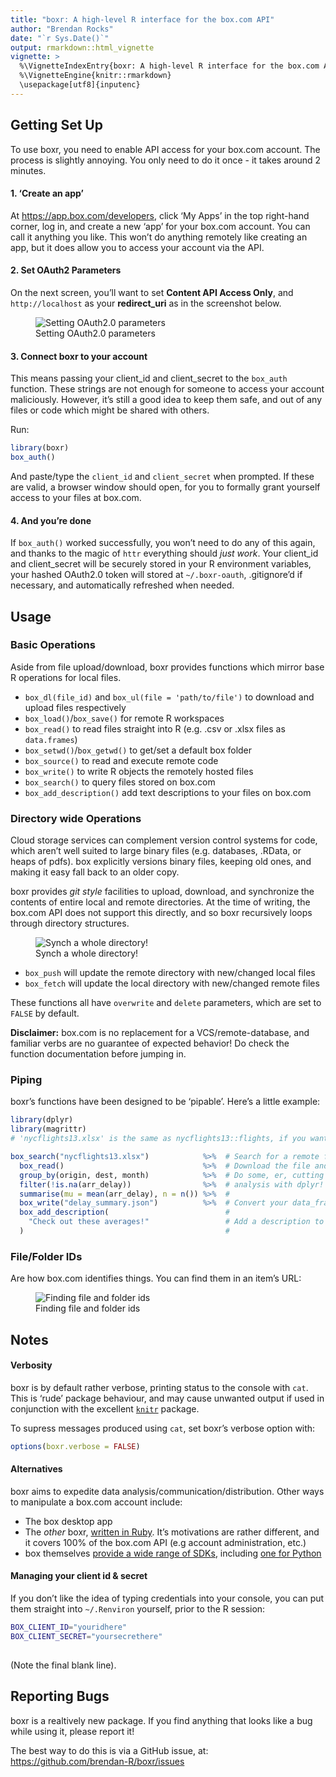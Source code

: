 ```yaml
---
title: "boxr: A high-level R interface for the box.com API"
author: "Brendan Rocks"
date: "`r Sys.Date()`"
output: rmarkdown::html_vignette
vignette: >
  %\VignetteIndexEntry{boxr: A high-level R interface for the box.com API}
  %\VignetteEngine{knitr::rmarkdown}
  \usepackage[utf8]{inputenc}
---
```


## Getting Set Up
To use boxr, you need to enable API access for your box.com account. The process is slightly annoying. You only need to do it once - it takes around 2 minutes.

#### 1. 'Create an app'
At [https://app.box.com/developers](https://app.box.com/developers), click 'My Apps' in the top right-hand corner, log in, and create a new 'app' for your box.com account. You can call it anything you like. This won't do anything remotely like creating an app, but it does allow you to access your account via the API.

#### 2. Set OAuth2 Parameters
On the next screen, you'll want to set **Content API Access Only**, and `http://localhost` as your **redirect_uri** as in the screenshot below.

![Setting OAuth2.0 parameters](http://s3-us-west-2.amazonaws.com/brendan-misc/oauth2_paramters.png)

#### 3. Connect boxr to your account
This means passing your client_id and client_secret to the `box_auth` function. These strings are not enough for someone to access your account maliciously. However, it's still a good idea to keep them safe, and out of any files or code which might be shared with others.

Run:
```r
library(boxr)
box_auth()
```

And paste/type the `client_id` and `client_secret` when prompted. If these are valid, a browser window should open, for you to formally grant yourself access to your files at box.com.


#### 4. And you're done
If `box_auth()` worked successfully, you won't need to do any of this again, and thanks to the magic of `httr` everything should *just work*. Your client_id and client_secret will be securely stored in your R environment variables, your hashed OAuth2.0 token will stored at `~/.boxr-oauth`, .gitignore'd if necessary, and automatically refreshed when needed.


## Usage
### Basic Operations
Aside from file upload/download, boxr provides functions which mirror base R operations for local files.

* `box_dl(file_id)` and `box_ul(file = 'path/to/file')` to download and upload files respectively
* `box_load()`/`box_save()` for remote R workspaces
* `box_read()` to read files straight into R (e.g. .csv or .xlsx files as `data.frames`)
* `box_setwd()`/`box_getwd()` to get/set a default box folder
* `box_source()` to read and execute remote code
* `box_write()` to write R objects the remotely hosted files
* `box_search()` to query files stored on box.com
* `box_add_description()` add text descriptions to your files on box.com


### Directory wide Operations
Cloud storage services can complement version control systems for code, which aren't well suited to large binary files (e.g. databases, .RData, or heaps of pdfs). box explicitly versions binary files, keeping old ones, and making it easy fall back to an older copy.

boxr provides *git style* facilities to upload, download, and synchronize the contents of entire local and remote directories. At the time of writing, the box.com API does not support this directly, and so boxr recursively loops through directory structures.

![Synch a whole directory!](https://s3-us-west-2.amazonaws.com/brendan-misc/boxr_console.png)

* `box_push` will update the remote directory with new/changed local files
* `box_fetch` will update the local directory with new/changed remote files

These functions all have `overwrite` and `delete` parameters, which are set to `FALSE` by default.

**Disclaimer:** box.com is no replacement for a VCS/remote-database, and familiar verbs are no guarantee of expected behavior! Do check the function documentation before jumping in.

### Piping
boxr's functions have been designed to be 'pipable'. Here's a little example:

```r
library(dplyr)
library(magrittr)
# 'nycflights13.xlsx' is the same as nycflights13::flights, if you want to follow along at home

box_search("nycflights13.xlsx")            %>%  # Search for a remote file, and return a file reference
  box_read()                               %>%  # Download the file and read it into memory as a data.frame
  group_by(origin, dest, month)            %>%  # Do some, er, cutting edge 
  filter(!is.na(arr_delay))                %>%  # analysis with dplyr!
  summarise(mu = mean(arr_delay), n = n()) %>%  # 
  box_write("delay_summary.json")          %>%  # Convert your data_frame to .json format, and upload
  box_add_description(                          #
    "Check out these averages!"                 # Add a description to your file!
  )                                             #
```

### File/Folder IDs
Are how box.com identifies things. You can find them in an item's URL:

![Finding file and folder ids](https://s3-us-west-2.amazonaws.com/brendan-misc/file_ids.png)


## Notes
#### Verbosity
boxr is by default rather verbose, printing status to the console with `cat`. This is 'rude' package behaviour, and may cause unwanted output if used in conjunction with the excellent [`knitr`](https://github.com/yihui/knitr) package.

To supress messages produced using `cat`, set boxr's verbose option with:

```r
options(boxr.verbose = FALSE)
```
#### Alternatives
boxr aims to expedite data analysis/communication/distribution. Other ways to manipulate a box.com account include:

* The box desktop app
* The *other* boxr, [written in Ruby](https://github.com/cburnette/boxr). It's motivations are rather different, and it covers 100% of the box.com API (e.g account administration, etc.)
* box themselves [provide a wide range of SDKs](https://github.com/box), including [one for Python](https://github.com/box/box-python-sdk)

#### Managing your client id & secret
If you don't like the idea of typing credentials into your console, you can put them straight into `~/.Renviron` yourself, prior to the R session:

```bash
BOX_CLIENT_ID="youridhere"
BOX_CLIENT_SECRET="yoursecrethere"
 
```

(Note the final blank line).

## Reporting Bugs
boxr is a realtively new package. If you find anything that looks like a bug while using it, please report it! 

The best way to do this is via a GitHub issue, at:
[https://github.com/brendan-R/boxr/issues](https://github.com/brendan-R/boxr/issues)
